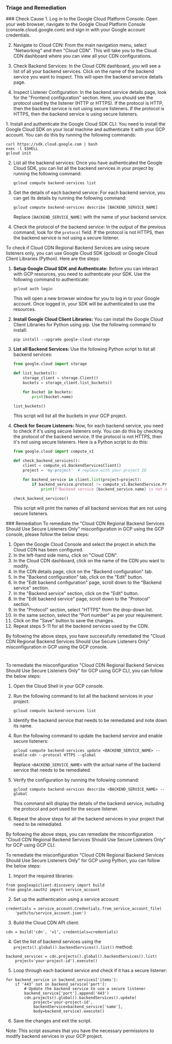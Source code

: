 
### Triage and Remediation
<Tabs>

<Tab title='Cause'>
### Check Cause
<AccordionGroup>
<Accordion title='Using Console' defaultOpen='true'>
1. Log in to the Google Cloud Platform Console: Open your web browser, navigate to the Google Cloud Platform Console (console.cloud.google.com) and sign in with your Google account credentials.

2. Navigate to Cloud CDN: From the main navigation menu, select "Networking" and then "Cloud CDN". This will take you to the Cloud CDN dashboard where you can view all your CDN configurations.

3. Check Backend Services: In the Cloud CDN dashboard, you will see a list of all your backend services. Click on the name of the backend service you want to inspect. This will open the backend service details page.

4. Inspect Listener Configuration: In the backend service details page, look for the "Frontend configuration" section. Here, you should see the protocol used by the listener (HTTP or HTTPS). If the protocol is HTTP, then the backend service is not using secure listeners. If the protocol is HTTPS, then the backend service is using secure listeners.
</Accordion>

<Accordion title='Using CLI'>
1. Install and authenticate the Google Cloud SDK CLI: You need to install the Google Cloud SDK on your local machine and authenticate it with your GCP account. You can do this by running the following commands:

   ```
   curl https://sdk.cloud.google.com | bash
   exec -l $SHELL
   gcloud init
   ```

2. List all the backend services: Once you have authenticated the Google Cloud SDK, you can list all the backend services in your project by running the following command:

   ```
   gcloud compute backend-services list
   ```

3. Get the details of each backend service: For each backend service, you can get its details by running the following command:

   ```
   gcloud compute backend-services describe [BACKEND_SERVICE_NAME]
   ```

   Replace `[BACKEND_SERVICE_NAME]` with the name of your backend service.

4. Check the protocol of the backend service: In the output of the previous command, look for the `protocol` field. If the protocol is not HTTPS, then the backend service is not using a secure listener.
</Accordion>

<Accordion title='Using Python'>
To check if Cloud CDN Regional Backend Services are using secure listeners only, you can use Google Cloud SDK (gcloud) or Google Cloud Client Libraries (Python). Here are the steps:

1. **Setup Google Cloud SDK and Authenticate:**
   Before you can interact with GCP resources, you need to authenticate your SDK. Use the following command to authenticate:
   ```
   gcloud auth login
   ```
   This will open a new browser window for you to log in to your Google account. Once logged in, your SDK will be authenticated to use the resources.

2. **Install Google Cloud Client Libraries:**
   You can install the Google Cloud Client Libraries for Python using pip. Use the following command to install:
   ```
   pip install --upgrade google-cloud-storage
   ```

3. **List all Backend Services:**
   Use the following Python script to list all backend services:
   ```python
   from google.cloud import storage

   def list_buckets():
       storage_client = storage.Client()
       buckets = storage_client.list_buckets()

       for bucket in buckets:
           print(bucket.name)

   list_buckets()
   ```
   This script will list all the buckets in your GCP project.

4. **Check for Secure Listeners:**
   Now, for each backend service, you need to check if it's using secure listeners only. You can do this by checking the protocol of the backend service. If the protocol is not HTTPS, then it's not using secure listeners. Here is a Python script to do this:
   ```python
   from google.cloud import compute_v1

   def check_backend_services():
       client = compute_v1.BackendServicesClient()
       project = 'my-project'  # replace with your project ID

       for backend_service in client.list(project=project):
           if backend_service.protocol != compute_v1.BackendService.Protocol.HTTPS:
               print(f"Backend service {backend_service.name} is not using secure listeners.")

   check_backend_services()
   ```
   This script will print the names of all backend services that are not using secure listeners.
</Accordion>

</AccordionGroup>
</Tab>
<Tab title='Remediation'>
### Remediation

<AccordionGroup>
<Accordion title='Using Console' defaultOpen='true'>
To remediate the "Cloud CDN Regional Backend Services Should Use Secure Listeners Only" misconfiguration in GCP using the GCP console, please follow the below steps:

1. Open the Google Cloud Console and select the project in which the Cloud CDN has been configured.
2. In the left-hand side menu, click on "Cloud CDN".
3. In the Cloud CDN dashboard, click on the name of the CDN you want to modify.
4. In the CDN details page, click on the "Backend configuration" tab.
5. In the "Backend configuration" tab, click on the "Edit" button.
6. In the "Edit backend configuration" page, scroll down to the "Backend service" section.
7. In the "Backend service" section, click on the "Edit" button.
8. In the "Edit backend service" page, scroll down to the "Protocol" section.
9. In the "Protocol" section, select "HTTPS" from the drop-down list.
10. In the same section, select the "Port number" as per your requirement.
11. Click on the "Save" button to save the changes.
12. Repeat steps 5-11 for all the backend services used by the CDN.

By following the above steps, you have successfully remediated the "Cloud CDN Regional Backend Services Should Use Secure Listeners Only" misconfiguration in GCP using the GCP console.

#
</Accordion>

<Accordion title='Using CLI'>
To remediate the misconfiguration "Cloud CDN Regional Backend Services Should Use Secure Listeners Only" for GCP using GCP CLI, you can follow the below steps:

1. Open the Cloud Shell in your GCP console.

2. Run the following command to list all the backend services in your project:

   ```
   gcloud compute backend-services list
   ```

3. Identify the backend service that needs to be remediated and note down its name.

4. Run the following command to update the backend service and enable secure listeners:

   ```
   gcloud compute backend-services update <BACKEND_SERVICE_NAME> --enable-cdn --protocol HTTPS --global
   ```

   Replace `<BACKEND_SERVICE_NAME>` with the actual name of the backend service that needs to be remediated.

5. Verify the configuration by running the following command:

   ```
   gcloud compute backend-services describe <BACKEND_SERVICE_NAME> --global
   ```

   This command will display the details of the backend service, including the protocol and port used for the secure listener.

6. Repeat the above steps for all the backend services in your project that need to be remediated.

By following the above steps, you can remediate the misconfiguration "Cloud CDN Regional Backend Services Should Use Secure Listeners Only" for GCP using GCP CLI.
</Accordion>

<Accordion title='Using Python'>
To remediate the misconfiguration "Cloud CDN Regional Backend Services Should Use Secure Listeners Only" for GCP using Python, you can follow the below steps:

1. Import the required libraries:

```
from googleapiclient.discovery import build
from google.oauth2 import service_account
```

2. Set up the authentication using a service account:

```
credentials = service_account.Credentials.from_service_account_file(
    'path/to/service_account.json')
```

3. Build the Cloud CDN API client:

```
cdn = build('cdn', 'v1', credentials=credentials)
```

4. Get the list of backend services using the `projects().global().backendServices().list()` method:

```
backend_services = cdn.projects().global().backendServices().list(
    project='your-project-id').execute()
```

5. Loop through each backend service and check if it has a secure listener:

```
for backend_service in backend_services['items']:
    if '443' not in backend_service['port']:
        # Update the backend service to use a secure listener
        backend_service['port'].append('443')
        cdn.projects().global().backendServices().update(
            project='your-project-id',
            backendService=backend_service['name'],
            body=backend_service).execute()
```

6. Save the changes and exit the script.

Note: This script assumes that you have the necessary permissions to modify backend services in your GCP project.
</Accordion>

</AccordionGroup>
</Tab>
</Tabs>
